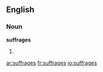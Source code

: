 ==English==

===Noun===
'''suffrages'''

# {{plural of|[[suffrage]]}}

[[ar:suffrages]]
[[fr:suffrages]]
[[io:suffrages]]
